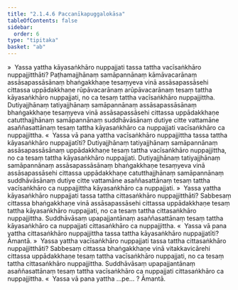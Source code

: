 ```yaml
---
title: "2.1.4.6 Paccanīkapuggalokāsa"
tableOfContents: false
sidebar:
  order: 6
type: "tipitaka"
basket: "ab"
---
```



<DynamicBreadcrumb />

<Division number="57">

<Paragraph number="273">
»  Yassa yattha kāyasaṅkhāro nuppajjati tassa tattha vacīsaṅkhāro nuppajjitthāti?
</Paragraph>

<Paragraph number="274">
Paṭhamajjhānaṃ samāpannānaṃ kāmāvacarānaṃ assāsapassāsānaṃ bhaṅgakkhaṇe tesaṃyeva vinā assāsapassāsehi cittassa uppādakkhaṇe rūpāvacarānaṃ arūpāvacarānaṃ tesaṃ tattha kāyasaṅkhāro nuppajjati, no ca tesaṃ tattha vacīsaṅkhāro nuppajjittha. Dutiyajjhānaṃ tatiyajjhānaṃ samāpannānaṃ assāsapassāsānaṃ bhaṅgakkhaṇe tesaṃyeva vinā assāsapassāsehi cittassa uppādakkhaṇe catutthajjhānaṃ samāpannānaṃ suddhāvāsānaṃ dutiye citte vattamāne asaññasattānaṃ tesaṃ tattha kāyasaṅkhāro ca nuppajjati vacīsaṅkhāro ca nuppajjittha.
</Paragraph>

<Paragraph number="275">
«  Yassa vā pana yattha vacīsaṅkhāro nuppajjittha tassa tattha kāyasaṅkhāro nuppajjatīti?
</Paragraph>

<Paragraph number="276">
Dutiyajjhānaṃ tatiyajjhānaṃ samāpannānaṃ assāsapassāsānaṃ uppādakkhaṇe tesaṃ tattha vacīsaṅkhāro nuppajjittha, no ca tesaṃ tattha kāyasaṅkhāro nuppajjati. Dutiyajjhānaṃ tatiyajjhānaṃ samāpannānaṃ assāsapassāsānaṃ bhaṅgakkhaṇe tesaṃyeva vinā assāsapassāsehi cittassa uppādakkhaṇe catutthajjhānaṃ samāpannānaṃ suddhāvāsānaṃ dutiye citte vattamāne asaññasattānaṃ tesaṃ tattha vacīsaṅkhāro ca nuppajjittha kāyasaṅkhāro ca nuppajjati.
</Paragraph>

<Paragraph number="277">
»  Yassa yattha kāyasaṅkhāro nuppajjati tassa tattha cittasaṅkhāro nuppajjitthāti?
</Paragraph>

<Paragraph number="278">
Sabbesaṃ cittassa bhaṅgakkhaṇe vinā assāsapassāsehi cittassa uppādakkhaṇe tesaṃ tattha kāyasaṅkhāro nuppajjati, no ca tesaṃ tattha cittasaṅkhāro nuppajjittha. Suddhāvāsaṃ upapajjantānaṃ asaññasattānaṃ tesaṃ tattha kāyasaṅkhāro ca nuppajjati cittasaṅkhāro ca nuppajjittha.
</Paragraph>

<Paragraph number="279">
«  Yassa vā pana yattha cittasaṅkhāro nuppajjittha tassa tattha kāyasaṅkhāro nuppajjatīti? Āmantā.
</Paragraph>

</Division>
<Division number="58">

<Paragraph number="280">
»  Yassa yattha vacīsaṅkhāro nuppajjati tassa tattha cittasaṅkhāro nuppajjitthāti?
</Paragraph>

<Paragraph number="281">
Sabbesaṃ cittassa bhaṅgakkhaṇe vinā vitakkavicārehi cittassa uppādakkhaṇe tesaṃ tattha vacīsaṅkhāro nuppajjati, no ca tesaṃ tattha cittasaṅkhāro nuppajjittha. Suddhāvāsaṃ upapajjantānaṃ asaññasattānaṃ tesaṃ tattha vacīsaṅkhāro ca nuppajjati cittasaṅkhāro ca nuppajjittha.
</Paragraph>

<Paragraph number="282">
«  Yassa vā pana yattha …pe… ? Āmantā.
</Paragraph>
</Division>